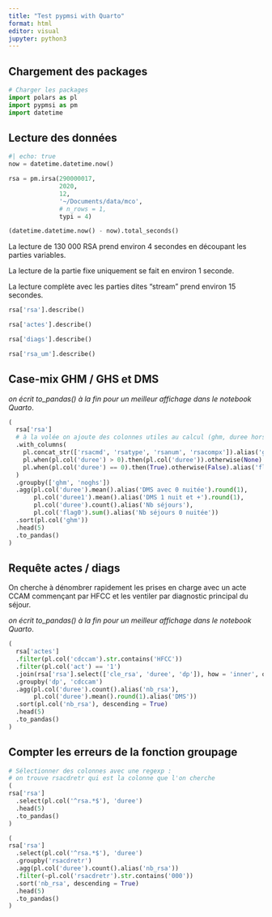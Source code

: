 ```yaml
---
title: "Test pypmsi with Quarto"
format: html
editor: visual
jupyter: python3
---
```


## Chargement des packages

```python

# Charger les packages
import polars as pl
import pypmsi as pm
import datetime

```

## Lecture des données

```python
#| echo: true
now = datetime.datetime.now()

rsa = pm.irsa(290000017, 
              2020, 
              12, 
              '~/Documents/data/mco',  
              # n_rows = 1, 
              typi = 4)

(datetime.datetime.now() - now).total_seconds()
```

La lecture de 130 000 RSA prend environ 4 secondes en découpant les parties variables.

La lecture de la partie fixe uniquement se fait en environ 1 seconde.

La lecture complète avec les parties dites "stream" prend environ 15 secondes.

```python
rsa['rsa'].describe()
```

```python
rsa['actes'].describe()
```

```python
rsa['diags'].describe()
```

```python
rsa['rsa_um'].describe()
```

## Case-mix GHM / GHS et DMS

*on écrit to_pandas() à la fin pour un meilleur affichage dans le notebook Quarto*.

```python

(
  rsa['rsa']
  # à la volée on ajoute des colonnes utiles au calcul (ghm, duree hors 0 nuit, nb de 0 nuit)
  .with_columns(
    pl.concat_str(['rsacmd', 'rsatype', 'rsanum', 'rsacompx']).alias('ghm'),
    pl.when(pl.col('duree') > 0).then(pl.col('duree')).otherwise(None).alias('duree1'),
    pl.when(pl.col('duree') == 0).then(True).otherwise(False).alias('flag0')
  )
  .groupby(['ghm', 'noghs'])
  .agg(pl.col('duree').mean().alias('DMS avec 0 nuitée').round(1),
       pl.col('duree1').mean().alias('DMS 1 nuit et +').round(1),
       pl.col('duree').count().alias('Nb séjours'),
       pl.col('flag0').sum().alias('Nb séjours 0 nuitée'))
  .sort(pl.col('ghm'))
  .head(5)
  .to_pandas()
)
```

## Requête actes / diags

On cherche à dénombrer rapidement les prises en charge avec un acte CCAM commençant par HFCC et les ventiler par diagnostic principal du séjour.

*on écrit to_pandas() à la fin pour un meilleur affichage dans le notebook Quarto*.

```python
(
  rsa['actes']
  .filter(pl.col('cdccam').str.contains('HFCC'))
  .filter(pl.col('act') == '1')
  .join(rsa['rsa'].select(['cle_rsa', 'duree', 'dp']), how = 'inner', on = 'cle_rsa')
  .groupby('dp', 'cdccam')
  .agg(pl.col('duree').count().alias('nb_rsa'),
       pl.col('duree').mean().round(1).alias('DMS'))
  .sort(pl.col('nb_rsa'), descending = True)
  .head(5)
  .to_pandas()
)
```

## Compter les erreurs de la fonction groupage

```python
# Sélectionner des colonnes avec une regexp : 
# on trouve rsacdretr qui est la colonne que l'on cherche
(
rsa['rsa']
  .select(pl.col('^rsa.*$'), 'duree')
  .head(5)
  .to_pandas()
)
```

```python
(
rsa['rsa']
  .select(pl.col('^rsa.*$'), 'duree')
  .groupby('rsacdretr')
  .agg(pl.col('duree').count().alias('nb_rsa'))
  .filter(~pl.col('rsacdretr').str.contains('000'))
  .sort('nb_rsa', descending = True)
  .head(5)
  .to_pandas()
)
```
